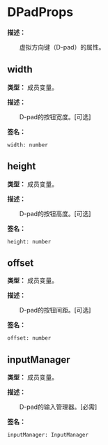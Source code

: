# DPadProps

**描述：**

&emsp;&emsp;虚拟方向键（D-pad）的属性。

## width

**类型：** 成员变量。

**描述：**

&emsp;&emsp;D-pad的按钮宽度。[可选]

**签名：**
```tl
width: number
```

## height

**类型：** 成员变量。

**描述：**

&emsp;&emsp;D-pad的按钮高度。[可选]

**签名：**
```tl
height: number
```

## offset

**类型：** 成员变量。

**描述：**

&emsp;&emsp;D-pad的按钮间距。[可选]

**签名：**
```tl
offset: number
```

## inputManager

**类型：** 成员变量。

**描述：**

&emsp;&emsp;D-pad的输入管理器。[必需]

**签名：**
```tl
inputManager: InputManager
```